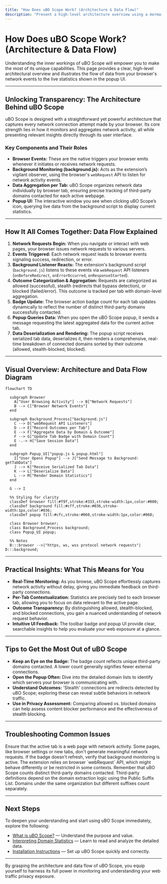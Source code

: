```yaml
---
title: "How Does uBO Scope Work? (Architecture & Data Flow)"
description: "Present a high-level architecture overview using a mermaid diagram. Illustrate how browser events trigger background monitoring (via webRequest API in background.js), how data is aggregated per tab, and how the popup UI queries and displays live statistics for the user."
---
```


# How Does uBO Scope Work? (Architecture & Data Flow)

Understanding the inner workings of uBO Scope will empower you to make the most of its unique capabilities. This page provides a clear, high-level architectural overview and illustrates the flow of data from your browser's network events to the live statistics shown in the popup UI.

---

## Unlocking Transparency: The Architecture Behind uBO Scope

uBO Scope is designed with a straightforward yet powerful architecture that captures every network connection attempt made by your browser. Its core strength lies in how it monitors and aggregates network activity, all while presenting relevant insights directly through its user interface.

### Key Components and Their Roles

- **Browser Events:** These are the native triggers your browser emits whenever it initiates or receives network requests.
- **Background Monitoring (background.js):** Acts as the extension’s vigilant observer, using the browser's `webRequest` API to listen for network activity events.
- **Data Aggregation per Tab:** uBO Scope organizes network data individually by browser tab, ensuring precise tracking of third-party domains contacted for each active webpage.
- **Popup UI:** The interactive window you see when clicking uBO Scope’s icon, querying live data from the background script to display current statistics.

---

## How It All Comes Together: Data Flow Explained

1. **Network Requests Begin:** When you navigate or interact with web pages, your browser issues network requests to various servers.
2. **Events Triggered:** Each network request leads to browser events signaling success, redirection, or error.
3. **Background Listener Reacts:** The extension's background script (`background.js`) listens to these events via `webRequest` API listeners (`onBeforeRedirect`, `onErrorOccurred`, `onResponseStarted`).
4. **Outcome Categorization & Aggregation:** Requests are categorized as allowed (successful), stealth (redirects that bypass detection), or blocked (failed/error). This outcome is tracked per tab with domain-level aggregation.
5. **Badge Update:** The browser action badge count for each tab updates dynamically to reflect the number of distinct third-party domains successfully contacted.
6. **Popup Queries Data:** When you open the uBO Scope popup, it sends a message requesting the latest aggregated data for the current active tab.
7. **Data Deserialization and Rendering:** The popup script receives serialized tab data, deserializes it, then renders a comprehensive, real-time breakdown of connected domains sorted by their outcome (allowed, stealth-blocked, blocked).

---

## Visual Overview: Architecture and Data Flow Diagram

```mermaid
flowchart TD

  subgraph Browser
    A["User Browsing Activity"] --> B["Network Requests"]
    B --> C["Browser Network Events"]
  end

  subgraph Background_Process["background.js"]
    C --> D["webRequest API Listeners"]
    D --> E["Record Outcomes per Tab"]
    E --> F["Aggregate Data by Domain & Outcome"]
    F --> G["Update Tab Badge with Domain Count"]
    E -.-> H["Save Session Data"]
  end

  subgraph Popup_UI["popup.js & popup.html"]
    I["User Opens Popup"] --> J["Send Message to Background: getTabData"]
    J --> K["Receive Serialized Tab Data"]
    K --> L["Deserialize Data"]
    L --> M["Render Domain Statistics"]
  end

  G --> I

  %% Styling for clarity
  classDef browser fill:#f9f,stroke:#333,stroke-width:1px,color:#000;
  classDef background fill:#cff,stroke:#036,stroke-width:1px,color:#036;
  classDef popup fill:#cfc,stroke:#060,stroke-width:1px,color:#060;

  class Browser browser;
  class Background_Process background;
  class Popup_UI popup;

  %% Notes
  B:::browser -->|"https, ws, wss protocol network requests"| D:::background;

```

---

## Practical Insights: What This Means for You

- **Real-Time Monitoring:** As you browse, uBO Scope effortlessly captures network activity without delay, giving you immediate feedback on third-party connections.
- **Per-Tab Contextualization:** Statistics are precisely tied to each browser tab, allowing you to focus on data relevant to the active page.
- **Outcome Transparency:** By distinguishing allowed, stealth-blocked, and blocked connections, you gain a nuanced understanding of network request behavior.
- **Intuitive UI Feedback:** The toolbar badge and popup UI provide clear, searchable insights to help you evaluate your web exposure at a glance.

---

## Tips to Get the Most Out of uBO Scope

- **Keep an Eye on the Badge:** The badge count reflects unique third-party domains contacted. A lower count generally signifies fewer external connections.
- **Open the Popup Often:** Dive into the detailed domain lists to identify which servers your browser is communicating with.
- **Understand Outcomes:** 'Stealth' connections are redirects detected by uBO Scope; exploring these can reveal subtle behaviors in network traffic.
- **Use in Privacy Assessment:** Comparing allowed vs. blocked domains can help assess content blocker performance and the effectiveness of stealth blocking.

---

## Troubleshooting Common Issues

<AccordionGroup title="Common Issues and Solutions">
  <Accordion title='Popup Shows No Data or "NO DATA"'>
    Ensure that the active tab is a web page with network activity. Some pages, like browser settings or new tabs, don't generate meaningful network requests.
  </Accordion>
  <Accordion title="Badge Count Not Updating">
    If the badge doesn't refresh, verify that background monitoring is active. The extension relies on browser `webRequest` API, which might behave differently or be restricted in some contexts.
  </Accordion>
  <Accordion title="Unexpected Domain Counts">
    Remember that uBO Scope counts distinct third-party domains contacted. Third-party definitions depend on the domain extraction logic using the Public Suffix List. Domains under the same organization but different suffixes count separately.
  </Accordion>
</AccordionGroup>

---

## Next Steps

To deepen your understanding and start using uBO Scope immediately, explore the following:

- [What is uBO Scope?](/overview/introduction-value/product-purpose-value) — Understand the purpose and value.
- [Interpreting Domain Statistics](/getting-started/first-use-and-verification/interpreting-domain-stats) — Learn to read and analyze the detailed data.
- [Installation Instructions](/getting-started/installation-and-requirements/installation-instructions) — Set up uBO Scope quickly and correctly.

---

By grasping the architecture and data flow of uBO Scope, you equip yourself to harness its full power in monitoring and understanding your web traffic privacy exposure.